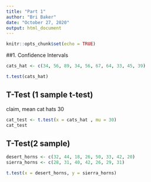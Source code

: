 ```yaml
---
title: "Part 1"
author: "Bri Baker"
date: "October 27, 2020"
output: html_document
---
```


```r
knitr::opts_chunk$set(echo = TRUE)
```

##1. Confidence Intervals

```r
cats_hat <- c(34, 56, 89, 34, 56, 67, 64, 33, 45, 39)

t.test(cats_hat)

```


## T-Test (1 sample t-test)

claim, mean cat hats 30

```r
cat_test <- t.test(x = cats_hat , mu = 30)
cat_test

```

## T-Test(2 sample)

```r
desert_horns <- c(32, 44, 18, 26, 50, 33, 42, 20)
sierra_horns <- c(28, 31, 40, 42, 26, 29, 31)

t.test(x = desert_horns, y = sierra_horns)
```

